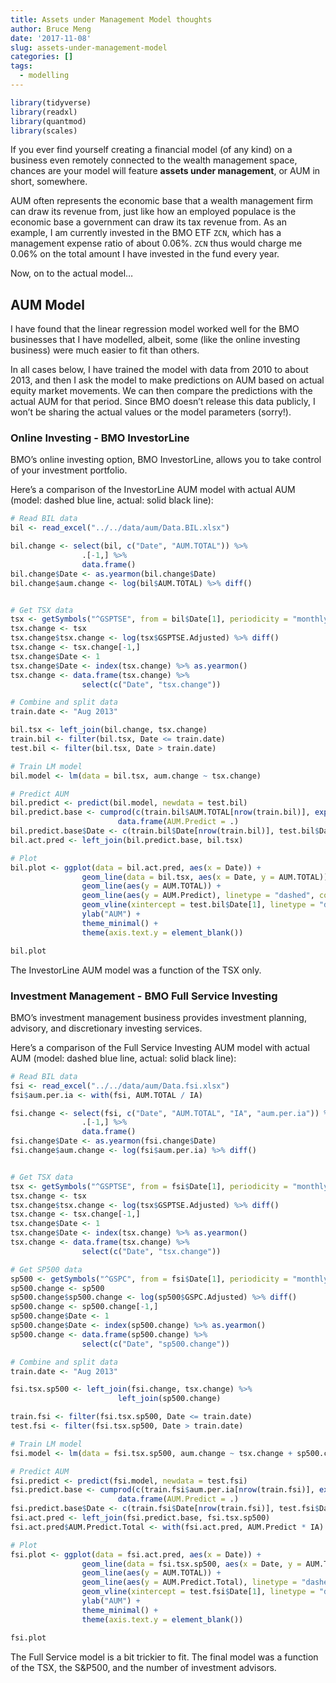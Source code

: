 ```yaml
---
title: Assets under Management Model thoughts
author: Bruce Meng
date: '2017-11-08'
slug: assets-under-management-model
categories: []
tags:
  - modelling
---
```

```r
library(tidyverse)
library(readxl)
library(quantmod)
library(scales)
```
If you ever find yourself creating a financial model (of any kind) on a business even remotely connected to the wealth management space, chances are your model will feature **assets under management**, or AUM in short, somewhere.

AUM often represents the economic base that a wealth management firm can draw its revenue from, just like how an employed populace is the economic base a government can draw its tax revenue from. As an example, I am currently invested in the BMO ETF `ZCN`, which has a management expense ratio of about 0.06%. `ZCN` thus would charge me 0.06% on the total amount I have invested in the fund every year.

Now, on to the actual model...

## AUM Model

I have found that the linear regression model worked well for the BMO businesses that I have modelled, albeit, some (like the online investing business) were much easier to fit than others.

In all cases below, I have trained the model with data from 2010 to about 2013, and then I ask the model to make predictions on AUM based on actual equity market movements. We can then compare the predictions with the actual AUM for that period. Since BMO doesn't release this data publicly, I won't be sharing the actual values or the model parameters (sorry!).

### Online Investing - BMO InvestorLine

BMO's online investing option, BMO InvestorLine, allows you to take control of your investment portfolio.

Here's a comparison of the InvestorLine AUM model with actual AUM (model: dashed blue line, actual: solid black line):

```r
# Read BIL data
bil <- read_excel("../../data/aum/Data.BIL.xlsx")

bil.change <- select(bil, c("Date", "AUM.TOTAL")) %>%
                .[-1,] %>%
                data.frame()
bil.change$Date <- as.yearmon(bil.change$Date)
bil.change$aum.change <- log(bil$AUM.TOTAL) %>% diff()


# Get TSX data
tsx <- getSymbols("^GSPTSE", from = bil$Date[1], periodicity = "monthly", auto.assign = F)
tsx.change <- tsx
tsx.change$tsx.change <- log(tsx$GSPTSE.Adjusted) %>% diff()
tsx.change <- tsx.change[-1,]
tsx.change$Date <- 1
tsx.change$Date <- index(tsx.change) %>% as.yearmon()
tsx.change <- data.frame(tsx.change) %>%
                select(c("Date", "tsx.change"))

# Combine and split data
train.date <- "Aug 2013"

bil.tsx <- left_join(bil.change, tsx.change)
train.bil <- filter(bil.tsx, Date <= train.date)
test.bil <- filter(bil.tsx, Date > train.date)

# Train LM model
bil.model <- lm(data = bil.tsx, aum.change ~ tsx.change)

# Predict AUM
bil.predict <- predict(bil.model, newdata = test.bil)
bil.predict.base <- cumprod(c(train.bil$AUM.TOTAL[nrow(train.bil)], exp(bil.predict))) %>%
                        data.frame(AUM.Predict = .)
bil.predict.base$Date <- c(train.bil$Date[nrow(train.bil)], test.bil$Date)
bil.act.pred <- left_join(bil.predict.base, bil.tsx)

# Plot
bil.plot <- ggplot(data = bil.act.pred, aes(x = Date)) +
                geom_line(data = bil.tsx, aes(x = Date, y = AUM.TOTAL)) +
                geom_line(aes(y = AUM.TOTAL)) +
                geom_line(aes(y = AUM.Predict), linetype = "dashed", colour = "blue") +
                geom_vline(xintercept = test.bil$Date[1], linetype = "dashed") +
                ylab("AUM") +
                theme_minimal() +
                theme(axis.text.y = element_blank())

bil.plot
```

The InvestorLine AUM model was a function of the TSX only.

### Investment Management - BMO Full Service Investing

BMO's investment management business provides investment planning, advisory, and discretionary investing services.

Here's a comparison of the Full Service Investing AUM model with actual AUM (model: dashed blue line, actual: solid black line):

```r
# Read BIL data
fsi <- read_excel("../../data/aum/Data.fsi.xlsx")
fsi$aum.per.ia <- with(fsi, AUM.TOTAL / IA)

fsi.change <- select(fsi, c("Date", "AUM.TOTAL", "IA", "aum.per.ia")) %>%
                .[-1,] %>%
                data.frame()
fsi.change$Date <- as.yearmon(fsi.change$Date)
fsi.change$aum.change <- log(fsi$aum.per.ia) %>% diff()


# Get TSX data
tsx <- getSymbols("^GSPTSE", from = fsi$Date[1], periodicity = "monthly", auto.assign = F)
tsx.change <- tsx
tsx.change$tsx.change <- log(tsx$GSPTSE.Adjusted) %>% diff()
tsx.change <- tsx.change[-1,]
tsx.change$Date <- 1
tsx.change$Date <- index(tsx.change) %>% as.yearmon()
tsx.change <- data.frame(tsx.change) %>%
                select(c("Date", "tsx.change"))

# Get SP500 data
sp500 <- getSymbols("^GSPC", from = fsi$Date[1], periodicity = "monthly", auto.assign = F)
sp500.change <- sp500
sp500.change$sp500.change <- log(sp500$GSPC.Adjusted) %>% diff()
sp500.change <- sp500.change[-1,]
sp500.change$Date <- 1
sp500.change$Date <- index(sp500.change) %>% as.yearmon()
sp500.change <- data.frame(sp500.change) %>%
                select(c("Date", "sp500.change"))

# Combine and split data
train.date <- "Aug 2013"

fsi.tsx.sp500 <- left_join(fsi.change, tsx.change) %>%
                        left_join(sp500.change)

train.fsi <- filter(fsi.tsx.sp500, Date <= train.date)
test.fsi <- filter(fsi.tsx.sp500, Date > train.date)

# Train LM model
fsi.model <- lm(data = fsi.tsx.sp500, aum.change ~ tsx.change + sp500.change)

# Predict AUM
fsi.predict <- predict(fsi.model, newdata = test.fsi)
fsi.predict.base <- cumprod(c(train.fsi$aum.per.ia[nrow(train.fsi)], exp(fsi.predict))) %>%
                        data.frame(AUM.Predict = .)
fsi.predict.base$Date <- c(train.fsi$Date[nrow(train.fsi)], test.fsi$Date)
fsi.act.pred <- left_join(fsi.predict.base, fsi.tsx.sp500)
fsi.act.pred$AUM.Predict.Total <- with(fsi.act.pred, AUM.Predict * IA)

# Plot
fsi.plot <- ggplot(data = fsi.act.pred, aes(x = Date)) +
                geom_line(data = fsi.tsx.sp500, aes(x = Date, y = AUM.TOTAL)) +
                geom_line(aes(y = AUM.TOTAL)) +
                geom_line(aes(y = AUM.Predict.Total), linetype = "dashed", colour = "blue") +
                geom_vline(xintercept = test.fsi$Date[1], linetype = "dashed") +
                ylab("AUM") +
                theme_minimal() +
                theme(axis.text.y = element_blank())

fsi.plot
```

The Full Service model is a bit trickier to fit. The final model was a function of the TSX, the S&P500, and the number of investment advisors.